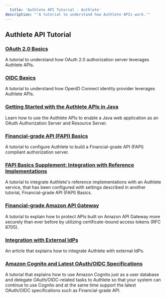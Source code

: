 ```yaml
---
  title: 'Authlete API Tutorial - Authlete'
description: "'A tutorial to understand how Authlete APIs work.'"
---
```



## Authlete API Tutorial
### [OAuth 2.0 Basics](https://www.authlete.com/developers/tutorial/oauth/)
A tutorial to understand how OAuth 2.0 authorization server leverages Authlete APIs.
### [OIDC Basics](https://www.authlete.com/developers/tutorial/oidc/)
A tutorial to understand how OpenID Connect identity provider leverages Authlete APIs.
### [Getting Started with the Authlete APIs in Java](https://www.authlete.com/developers/tutorial/getting_started_java/)
Learn how to use the Authlete APIs to enable a Java web application as an OAuth Authorization Server and Resource Server.
### [Financial-grade API (FAPI) Basics](https://www.authlete.com/developers/tutorial/fapi/)
A tutorial to configure Authlete to build a Financial-grade API (FAPI) compliant authorization server.
### [FAPI Basics Supplement: Integration with Reference Implementations](https://www.authlete.com/developers/tutorial/fapi_with_ref_impl/)
A tutorial to integrate Authlete's reference implementations with an Authlete service, that has been configured with settings described in another tutorial, Financial-grade API (FAPI) Basics.
### [Financial-grade Amazon API Gateway](https://www.authlete.com/developers/tutorial/financial_grade_apigateway/)
A tutorial to explain how to protect APIs built on Amazon API Gateway more securely than ever before by utilizing certificate-bound access tokens (RFC 8705).
### [Integration with External IdPs](https://www.authlete.com/developers/tutorial/idp/)
An article that explains how to integrate Authlete with external IdPs.
### [Amazon Cognito and Latest OAuth/OIDC Specifications](https://www.authlete.com/developers/tutorial/cognito/)
A tutorial that explains how to use Amazon Cognito just as a user database and delegate OAuth/OIDC-related tasks to Authlete so that your system can continue to use Cognito and at the same time support the latest OAuth/OIDC specifications such as Financial-grade API.
